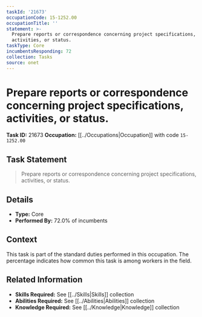 ```yaml
---
taskId: '21673'
occupationCode: 15-1252.00
occupationTitle: ''
statement: >-
  Prepare reports or correspondence concerning project specifications,
  activities, or status.
taskType: Core
incumbentsResponding: 72
collection: Tasks
source: onet
---
```

# Prepare reports or correspondence concerning project specifications, activities, or status.

**Task ID:** 21673
**Occupation:** [[../Occupations|Occupation]] with code `15-1252.00`

## Task Statement

> Prepare reports or correspondence concerning project specifications, activities, or status.

## Details

- **Type:** Core
- **Performed By:** 72.0% of incumbents

## Context

This task is part of the standard duties performed in this occupation. The percentage indicates how common this task is among workers in the field.

## Related Information

- **Skills Required:** See [[../Skills|Skills]] collection
- **Abilities Required:** See [[../Abilities|Abilities]] collection
- **Knowledge Required:** See [[../Knowledge|Knowledge]] collection
